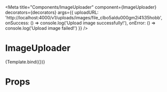 

<Meta
  title="Components/ImageUploader"
  component={ImageUploader}
  decorators={decorators}
  args={{
    uploadURL:
      'http://localhost:4000/v1/uploads/images/file_clbo5aldu000gm2i41i35hobb',
    onSuccess: () => console.log('Upload image successfully!'),
    onError: () => console.log('Upload image failed!')
  }}
/>


# ImageUploader

<Canvas>
  <Story name="Upload" args={null}>
    {Template.bind({})}
  </Story>
</Canvas>

# Props

<ArgsTable of={ImageUploader} />
